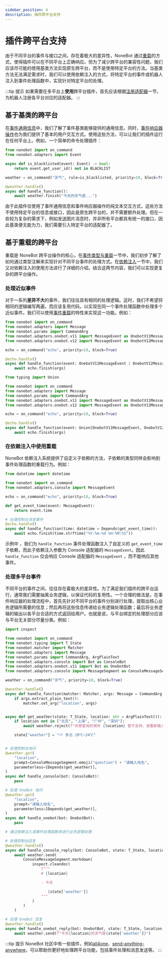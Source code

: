 ```yaml
---
sidebar_position: 4
description: 插件跨平台支持
---
```


# 插件跨平台支持


由于不同平台的事件与接口之间，存在着极大的差异性，NoneBot 通过[重载](../appendices/overload.md)的方式，使得插件可以在不同平台上正确响应。但为了减少跨平台的兼容性问题，我们应该尽可能的使用基类方法实现原生跨平台，而不是使用特定平台的方法。当基类方法无法满足需求时，我们可以使用依赖注入的方式，将特定平台的事件或机器人注入到事件处理函数中，实现针对特定平台的处理。

:::tip 提示
如果需要在多平台上**使用**跨平台插件，首先应该根据[注册适配器](../advanced/adapter.md#注册适配器)一节，为机器人注册各平台对应的适配器。
:::

## 基于基类的跨平台

在[事件通用信息](../advanced/adapter.md#获取事件通用信息)中，我们了解了事件基类能够提供的通用信息。同时，[事件响应器操作](../appendices/session-control.mdx#更多事件响应器操作)也为我们提供了基本的用户交互方式。使用这些方法，可以让我们的插件运行在任何平台上。例如，一个简单的命令处理插件：

```python {5,11}
from nonebot import on_command
from nonebot.adapters import Event

async def is_blacklisted(event: Event) -> bool:
    return event.get_user_id() not in BLACKLIST

weather = on_command("天气", rule=is_blacklisted, priority=10, block=True)

@weather.handle()
async def handle_function():
    await weather.finish("今天的天气是...")
```

由于此插件仅使用了事件通用信息和事件响应器操作的纯文本交互方式，这些方法不使用特定平台的信息或接口，因此是原生跨平台的，并不需要额外处理。但在一些较为复杂的需求下，例如发送图片消息时，并非所有平台都具有统一的接口，因此基类便无能为力，我们需要引入特定平台的适配器了。

## 基于重载的跨平台

重载是 NoneBot 跨平台操作的核心，在[事件类型与重载](../appendices/overload.md#重载)一节中，我们初步了解了如何通过类型注解来实现针对不同平台事件的处理方式。在[依赖注入](../advanced/dependency.mdx)一节中，我们又对依赖注入的使用方法进行了详细的介绍。结合这两节内容，我们可以实现更复杂的跨平台操作。

### 处理近似事件

对于一系列**差异不大**的事件，我们往往具有相同的处理逻辑。这时，我们不希望将相同的逻辑编写两遍，而应该复用代码，以实现在同一个事件处理函数中处理多个近似事件。我们可以使用[事件重载](../advanced/dependency.mdx#Event)的特性来实现这一功能。例如：

<Tabs groupId="python">
  <TabItem value="3.10" label="Python 3.10+" default>

```python
from nonebot import on_command
from nonebot.adapters import Message
from nonebot.params import CommandArg
from nonebot.adapters.onebot.v11 import MessageEvent as OnebotV11MessageEvent
from nonebot.adapters.onebot.v12 import MessageEvent as OnebotV12MessageEvent

echo = on_command("echo", priority=10, block=True)

@echo.handle()
async def handle_function(event: OnebotV11MessageEvent | OnebotV12MessageEvent, args: Message = CommandArg()):
    await echo.finish(args)
```

  </TabItem>
  <TabItem value="3.8" label="Python 3.8+">

```python
from typing import Union

from nonebot import on_command
from nonebot.adapters import Message
from nonebot.params import CommandArg
from nonebot.adapters.onebot.v11 import MessageEvent as OnebotV11MessageEvent
from nonebot.adapters.onebot.v12 import MessageEvent as OnebotV12MessageEvent

echo = on_command("echo", priority=10, block=True)

@echo.handle()
async def handle_function(event: Union[OnebotV11MessageEvent, OnebotV12MessageEvent], args: Message = CommandArg()):
    await echo.finish(args)
```

  </TabItem>
</Tabs>

### 在依赖注入中使用重载

NoneBot 依赖注入系统提供了自定义子依赖的方法，子依赖的类型同样会影响到事件处理函数的重载行为。例如：

```python
from datetime import datetime

from nonebot import on_command
from nonebot.adapters.console import MessageEvent

echo = on_command("echo", priority=10, block=True)

def get_event_time(event: MessageEvent):
    return event.time

# 处理控制台消息事件
@echo.handle()
async def handle_function(time: datetime = Depends(get_event_time)):
    await echo.finish(time.strftime("%Y-%m-%d %H:%M:%S"))
```

示例中 ，我们为 `handle_function` 事件处理函数注入了自定义的 `get_event_time` 子依赖，而此子依赖注入参数为 Console 适配器的 `MessageEvent`。因此 `handle_function` 仅会响应 Console 适配器的 `MessageEvent` ，而不能响应其他事件。

### 处理多平台事件

不同平台的事件之间，往往存在着极大的差异性。为了满足我们插件的跨平台运行，通常我们需要抽离业务逻辑，以保证代码的复用性。一个合理的做法是，在事件响应器的处理流程中，首先先针对不同平台的事件分别进行处理，提取出核心业务逻辑所需要的信息；然后再将这些信息传递给业务逻辑处理函数；最后将业务逻辑的输出以各平台合适的方式返回给用户。也就是说，与平台绑定的处理部分应该与平台无关部分尽量分离。例如：

```python
import inspect

from nonebot import on_command
from nonebot.typing import T_State
from nonebot.matcher import Matcher
from nonebot.adapters import Message
from nonebot.params import CommandArg, ArgPlainText
from nonebot.adapters.console import Bot as ConsoleBot
from nonebot.adapters.onebot.v11 import Bot as OnebotBot
from nonebot.adapters.console import MessageSegment as ConsoleMessageSegment

weather = on_command("天气", priority=10, block=True)

@weather.handle()
async def handle_function(matcher: Matcher, args: Message = CommandArg()):
    if args.extract_plain_text():
        matcher.set_arg("location", args)


async def get_weather(state: T_State, location: str = ArgPlainText()):
    if location not in ["北京", "上海", "广州", "深圳"]:
        await weather.reject(f"你想查询的城市 {location} 暂不支持，请重新输入！")

    state["weather"] = "⛅ 多云 20℃~24℃"


# 处理控制台询问
@weather.got(
    "location",
    prompt=ConsoleMessageSegment.emoji("question") + "请输入地名",
    parameterless=[Depends(get_weather)],
)
async def handle_console(bot: ConsoleBot):
    pass

# 处理 OneBot 询问
@weather.got(
    "location",
    prompt="请输入地名",
    parameterless=[Depends(get_weather)],
)
async def handle_onebot(bot: OnebotBot):
    pass

# 通过依赖注入或事件处理函数来进行业务逻辑处理

# 处理控制台回复
@weather.handle()
async def handle_console_reply(bot: ConsoleBot, state: T_State, location: str = ArgPlainText()):
    await weather.send(
        ConsoleMessageSegment.markdown(
            inspect.cleandoc(
                f"""
                # {location}

                - 今天

                   {state['weather']}
                """
            )
        )
    )

# 处理 OneBot 回复
@weather.handle()
async def handle_onebot_reply(bot: OnebotBot, state: T_State, location: str = ArgPlainText()):
    await weather.send(f"今天{location}的天气是{state['weather']}")
```

:::tip 提示
NoneBot 社区中有一些插件，例如[all4one](https://github.com/nonepkg/nonebot-plugin-all4one)、[send-anything-anywhere](https://github.com/felinae98/nonebot-plugin-send-anything-anywhere)，可以帮助你更好地处理跨平台功能，包括事件处理和消息发送等。
:::
